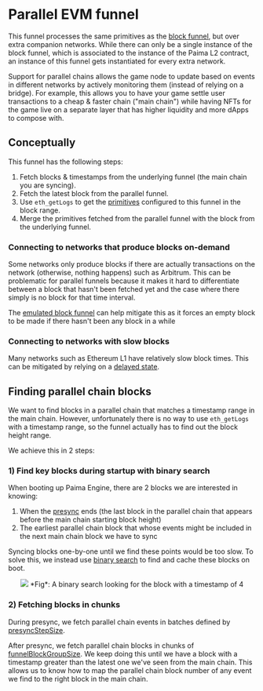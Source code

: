 
# Parallel EVM funnel

This funnel processes the same primitives as the [block funnel](./300-block-funnel.md),
but over extra companion networks. While there can only be a single instance of
the block funnel, which is associated to the instance of the Paima L2 contract,
an instance of this funnel gets instantiated for every extra network.

Support for parallel chains allows the game node to update based on events in different networks by actively monitoring them (instead of relying on a bridge).
For example, this allows you to have your game settle user transactions to a cheap & faster chain ("main chain") while having NFTs for the game live on a separate layer that has higher liquidity and more dApps to compose with.

## Conceptually

This funnel has the following steps:

1. Fetch blocks & timestamps from the underlying funnel (the main chain you are syncing).
2. Fetch the latest block from the parallel funnel.
4. Use `eth_getLogs` to get the [primitives](../2-primitive-catalogue/1-introduction.md) configured to this funnel in the block range.
5. Merge the primitives fetched from the parallel funnel with the block from the underlying funnel.

### Connecting to networks that produce blocks on-demand

Some networks only produce blocks if there are actually transactions on the network (otherwise, nothing happens) such as Arbitrum.
This can be problematic for parallel funnels because it makes it hard to differentiate between a block that hasn't been fetched yet and the case where there simply is no block for that time interval.

The [emulated block funnel](./400-stable-tick-rate-funnel.mdx) can help mitigate this as it forces an empty block to be made if there hasn't been any block in a while

### Connecting to networks with slow blocks

Many networks such as Ethereum L1 have relatively slow block times. This can be
mitigated by relying on a [delayed state](additional-networks#delayed-state).

## Finding parallel chain blocks

We want to find blocks in a parallel chain that matches a timestamp range in the main chain.
However, unfortunately there is no way to use `eth_getLogs` with a timestamp range,
so the funnel actually has to find out the block height range. 

We achieve this in 2 steps:

### 1) Find key blocks during startup with binary search 

When booting up Paima Engine, there are 2 blocks we are interested in knowing:
1. When the [presync](./1-intro.md#readpresyncdata-function) ends (the last block in the parallel chain that appears before the main chain starting block height)
2. The earliest parallel chain block that whose events might be included in the next main chain block we have to sync

Syncing blocks one-by-one until we find these points would be too slow.
To solve this, we instead use [binary search](https://simple.wikipedia.org/wiki/Binary_search) to find and cache these blocks on boot.

<center>
<img src={Search} />
*Fig*: A binary search looking for the block with a timestamp of 4
</center>

### 2) Fetching blocks in chunks

During presync, we fetch parallel chain events in batches defined by [presyncStepSize](./200-configuration.md).

After presync, we fetch parallel chain blocks in chunks of [funnelBlockGroupSize](./200-configuration.md).
We keep doing this until we have a block with a timestamp greater than the latest one we've seen from the main chain.
This allows us to know how to map the parallel chain block number of any event we find to the right block in the main chain.
